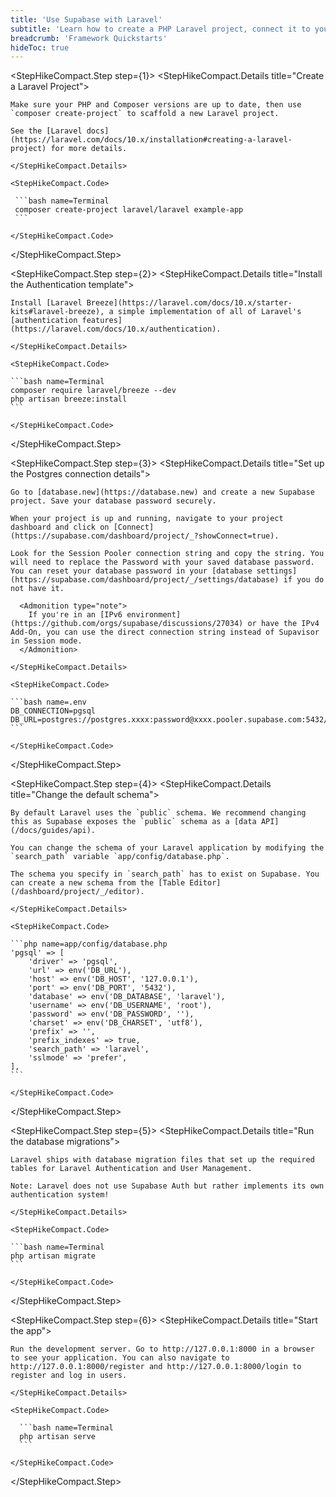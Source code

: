 ```yaml
---
title: 'Use Supabase with Laravel'
subtitle: 'Learn how to create a PHP Laravel project, connect it to your Supabase Postgres database, and configure user authentication.'
breadcrumb: 'Framework Quickstarts'
hideToc: true
---
```


<StepHikeCompact>

  <StepHikeCompact.Step step={1}>
    <StepHikeCompact.Details title="Create a Laravel Project">

    Make sure your PHP and Composer versions are up to date, then use `composer create-project` to scaffold a new Laravel project.

    See the [Laravel docs](https://laravel.com/docs/10.x/installation#creating-a-laravel-project) for more details.

    </StepHikeCompact.Details>

    <StepHikeCompact.Code>

     ```bash name=Terminal
     composer create-project laravel/laravel example-app
     ```

    </StepHikeCompact.Code>

  </StepHikeCompact.Step>

  <StepHikeCompact.Step step={2}>
    <StepHikeCompact.Details title="Install the Authentication template">

    Install [Laravel Breeze](https://laravel.com/docs/10.x/starter-kits#laravel-breeze), a simple implementation of all of Laravel's [authentication features](https://laravel.com/docs/10.x/authentication).

    </StepHikeCompact.Details>

    <StepHikeCompact.Code>

    ```bash name=Terminal
    composer require laravel/breeze --dev
    php artisan breeze:install
    ```

    </StepHikeCompact.Code>

  </StepHikeCompact.Step>

  <StepHikeCompact.Step step={3}>
    <StepHikeCompact.Details title="Set up the Postgres connection details">

    Go to [database.new](https://database.new) and create a new Supabase project. Save your database password securely.

    When your project is up and running, navigate to your project dashboard and click on [Connect](https://supabase.com/dashboard/project/_?showConnect=true).

    Look for the Session Pooler connection string and copy the string. You will need to replace the Password with your saved database password. You can reset your database password in your [database settings](https://supabase.com/dashboard/project/_/settings/database) if you do not have it.
      
      <Admonition type="note">
        If you're in an [IPv6 environment](https://github.com/orgs/supabase/discussions/27034) or have the IPv4 Add-On, you can use the direct connection string instead of Supavisor in Session mode.
      </Admonition>

    </StepHikeCompact.Details>

    <StepHikeCompact.Code>

    ```bash name=.env
    DB_CONNECTION=pgsql
    DB_URL=postgres://postgres.xxxx:password@xxxx.pooler.supabase.com:5432/postgres
    ```

    </StepHikeCompact.Code>

  </StepHikeCompact.Step>

  <StepHikeCompact.Step step={4}>
    <StepHikeCompact.Details title="Change the default schema">

    By default Laravel uses the `public` schema. We recommend changing this as Supabase exposes the `public` schema as a [data API](/docs/guides/api).

    You can change the schema of your Laravel application by modifying the `search_path` variable `app/config/database.php`.

    The schema you specify in `search_path` has to exist on Supabase. You can create a new schema from the [Table Editor](/dashboard/project/_/editor).

    </StepHikeCompact.Details>

    <StepHikeCompact.Code>

    ```php name=app/config/database.php
    'pgsql' => [
        'driver' => 'pgsql',
        'url' => env('DB_URL'),
        'host' => env('DB_HOST', '127.0.0.1'),
        'port' => env('DB_PORT', '5432'),
        'database' => env('DB_DATABASE', 'laravel'),
        'username' => env('DB_USERNAME', 'root'),
        'password' => env('DB_PASSWORD', ''),
        'charset' => env('DB_CHARSET', 'utf8'),
        'prefix' => '',
        'prefix_indexes' => true,
        'search_path' => 'laravel',
        'sslmode' => 'prefer',
    ],
    ```

    </StepHikeCompact.Code>

  </StepHikeCompact.Step>

  <StepHikeCompact.Step step={5}>
    <StepHikeCompact.Details title="Run the database migrations">

    Laravel ships with database migration files that set up the required tables for Laravel Authentication and User Management.

    Note: Laravel does not use Supabase Auth but rather implements its own authentication system!

    </StepHikeCompact.Details>

    <StepHikeCompact.Code>

    ```bash name=Terminal
    php artisan migrate
    ```

    </StepHikeCompact.Code>

  </StepHikeCompact.Step>

  <StepHikeCompact.Step step={6}>
    <StepHikeCompact.Details title="Start the app">

    Run the development server. Go to http://127.0.0.1:8000 in a browser to see your application. You can also navigate to http://127.0.0.1:8000/register and http://127.0.0.1:8000/login to register and log in users.

    </StepHikeCompact.Details>

    <StepHikeCompact.Code>

      ```bash name=Terminal
      php artisan serve
      ```

    </StepHikeCompact.Code>

  </StepHikeCompact.Step>

</StepHikeCompact>
